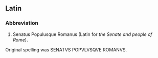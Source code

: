 ==Latin==

===Abbreviation===

# Senatus Populusque Romanus (Latin for <i>the Senate and people of Rome</i>).
Original spelling was SENATVS POPVLVSQVE ROMANVS.